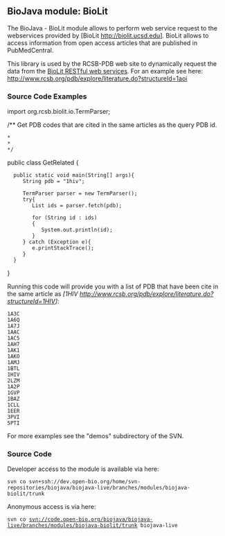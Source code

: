 == BioJava module: BioLit ==

The BioJava - BioLit module allows to perform web service request to the webservices provided by [BioLit http://biolit.ucsd.edu]. BioLit allows to access information from open access articles that are published in PubMedCentral.

This library is used by the RCSB-PDB web site to dynamically request the data from the [http://biolit.ucsd.edu/doc/rest.html BioLit RESTful web services].  For an example see here:
[http://www.rcsb.org/pdb/explore/literature.do?structureId=1aoi http://www.rcsb.org/pdb/explore/literature.do?structureId=1aoi]

=== Source Code Examples ===

<java>

import org.rcsb.biolit.io.TermParser;

/** Get PDB codes that are cited in the same articles as the query PDB id.
 *
 *
 */
public class GetRelated
{

   public static void main(String[] args){
      String pdb = "1hiv";

      TermParser parser = new TermParser();
      try{
         List<String> ids = parser.fetch(pdb);

         for (String id : ids)
         {
            System.out.println(id);
         }
      } catch (Exception e){
         e.printStackTrace();
      }
   }
}
</java>

Running this code will provide you with a list of PDB that have been cite in the same article as <i>[1HIV http://www.rcsb.org/pdb/explore/literature.do?structureId=1HIV]</i>:
<pre>
1A3C
1A6Q
1A7J
1AAC
1AC5
1AH7
1AK1
1AKO
1AMJ
1BTL
1HIV
2LZM
1A2P
1GVP
1BAZ
1CLL
1EER
3PVI
5PTI
</pre>


For more examples see the "demos" subdirectory of the SVN.

=== Source Code ===

Developer access to the module is available via here:

 svn co svn+ssh://dev.open-bio.org/home/svn-repositories/biojava/biojava-live/branches/modules/biojava-biolit/trunk

Anonymous access is via here:
 svn co svn://code.open-bio.org/biojava/biojava-live/branches/modules/biojava-biolit/trunk biojava-live